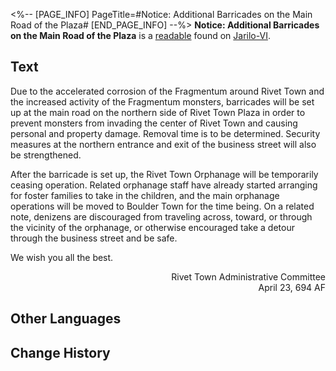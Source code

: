 <%-- [PAGE_INFO]
PageTitle=#Notice: Additional Barricades on the Main Road of the Plaza#
[END_PAGE_INFO] --%>
{{Readable Infobox
|id           = 091
|partIds      = 190216
|title        = 
|image        = Item Jarilo-VI Readable.png
|world        = Jarilo-VI
|parts        = 1
|author       = <!--to be added-->
|description  = A notice posted to warn residents of hazards right before Rivet Town fell. Judging from the outcome, this action had accomplished very little.
|part1        = Notice: Additional Barricades on the Main Road of the Plaza
|source1      = {{cx|Source missing}}
|characters   = 
|factions     = 
}}
'''Notice: Additional Barricades on the Main Road of the Plaza''' is a [[readable]] found on [[Jarilo-VI]].
<!--
==Location==
{{Map Embed|<map name>|<marker id>}}
-->
==Text==
<div align="center">{{Size|+2|Notice: Additional Barricades on the Main Road of the Plaza}}</div>

Due to the accelerated corrosion of the Fragmentum around Rivet Town and the increased activity of the Fragmentum monsters, barricades will be set up at the main road on the northern side of Rivet Town Plaza in order to prevent monsters from invading the center of Rivet Town and causing personal and property damage. Removal time is to be determined. Security measures at the northern entrance and exit of the business street will also be strengthened.

After the barricade is set up, the Rivet Town Orphanage will be temporarily ceasing operation. Related orphanage staff have already started arranging for foster families to take in the children, and the main orphanage operations will be moved to Boulder Town for the time being. On a related note, denizens are discouraged from traveling across, toward, or through the vicinity of the orphanage, or otherwise encouraged take a detour through the business street and be safe.

We wish you all the best.

<div align="right">Rivet Town Administrative Committee<br />
April 23, 694 AF</div>

<!--
==Trivia==
* 
-->
==Other Languages==
{{Other Languages
|en   = Notice: Additional Barricades on the Main Road of the Plaza
|zhs  = 在广场干道增设路障的通知
|zht  = 在廣場幹道增設路障的通知
|ja   = 広場の幹線道路にバリケードを増設する通知
|ko   = 광장 도로 바리케이드 설치 알림
|es   = Aviso sobre el levantamiento de barricadas en la vía principal de la plaza
|fr   = Notification&nbsp;: barricades supplémentaires sur la route principale de la place
|ru   = Уведомление о дополнительных заграждениях на главной дороге
|th   = ประกาศการเพิ่มสิ่งกีดขวางบนถนนหลักของจัตุรัส
|vi   = Thông Báo Lập Rào Chắn Trên Đường Chính Quảng Trường
|de   = Hinweis auf zusätzliche Barrikaden auf der Hauptstraße des Platzes
|id   = Pemberitahuan Penambahan Penghalang di Jalan Utama Plaza
|pt   = Aviso: Barricadas Adicionais na Estrada Principal da Praça
}}

==Change History==
{{Change History|1.0}}